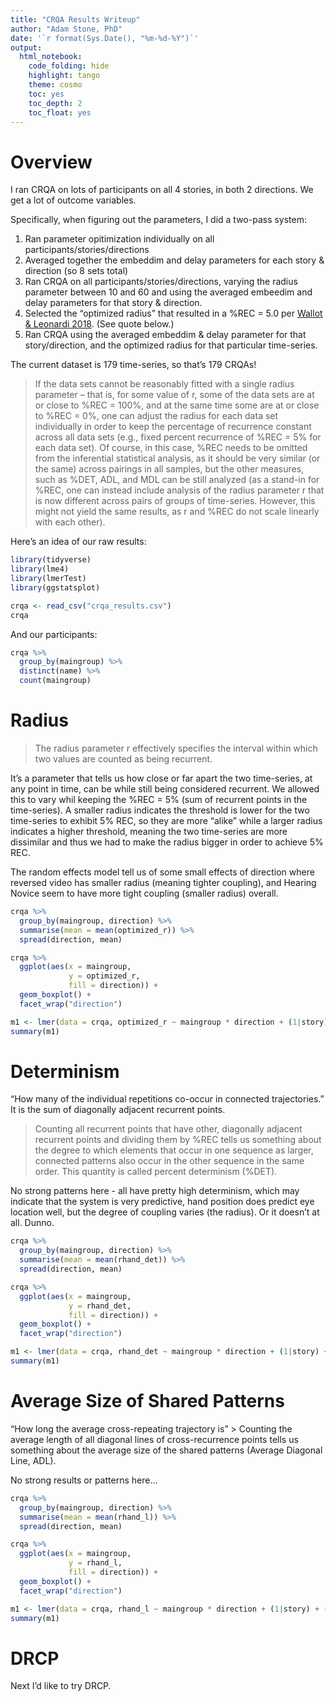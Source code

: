 ```yaml
---
title: "CRQA Results Writeup"
author: "Adam Stone, PhD"
date: '`r format(Sys.Date(), "%m-%d-%Y")`'
output:
  html_notebook:
    code_folding: hide
    highlight: tango
    theme: cosmo
    toc: yes
    toc_depth: 2
    toc_float: yes
---
```


# Overview 

I ran CRQA on lots of participants on all 4 stories, in both 2 directions. We get a lot of outcome variables. 

Specifically, when figuring out the parameters, I did a two-pass system: 

1. Ran parameter opitimization individually on all participants/stories/directions
2. Averaged together the embeddim and delay parameters for each story & direction (so 8 sets total)
3. Ran CRQA on all participants/stories/directions, varying the radius parameter between 10 and 60 and using the averaged embeedim and delay parameters for that story & direction.
4. Selected the "optimized radius" that resulted in a %REC = 5.0 per [Wallot & Leonardi 2018](https://www.frontiersin.org/articles/10.3389/fpsyg.2018.02232/full). (See quote below.)
5. Ran CRQA using the averaged embeddim & delay parameter for that story/direction, and the optimized radius for that particular time-series. 

The current dataset is 179 time-series, so that's 179 CRQAs!

> If the data sets cannot be reasonably fitted with a single radius parameter – that is, for some value of r, some of the data sets are at or close to %REC = 100%, and at the same time some are at or close to %REC = 0%, one can adjust the radius for each data set individually in order to keep the percentage of recurrence constant across all data sets (e.g., fixed percent recurrence of %REC = 5% for each data set). Of course, in this case, %REC needs to be omitted from the inferential statistical analysis, as it should be very similar (or the same) across pairings in all samples, but the other measures, such as %DET, ADL, and MDL can be still analyzed (as a stand-in for %REC, one can instead include analysis of the radius parameter r that is now different across pairs of groups of time-series. However, this might not yield the same results, as r and %REC do not scale linearly with each other).

Here's an idea of our raw results: 

```r
library(tidyverse)
library(lme4)
library(lmerTest)
library(ggstatsplot)

crqa <- read_csv("crqa_results.csv")
crqa
```

And our participants: 

```r
crqa %>%
  group_by(maingroup) %>%
  distinct(name) %>%
  count(maingroup)
```

# Radius

>  The radius parameter r effectively specifies the interval within which two values are counted as being recurrent. 

It's a parameter that tells us how close or far apart the two time-series, at any point in time, can be while still being considered recurrent. We allowed this to vary whil keeping the %REC = 5% (sum of recurrent points in the time-series). A smaller radius indicates the threshold is lower for the two time-series to exhibit 5% REC, so they are more "alike" while a larger radius indicates a higher threshold, meaning the two time-series are more dissimilar and thus we had to make the radius bigger in order to achieve 5% REC. 

The random effects model tell us of some small effects of direction where reversed video has smaller radius (meaning tighter coupling), and Hearing Novice seem to have more tight coupling (smaller radius) overall. 
```r
crqa %>%
  group_by(maingroup, direction) %>%
  summarise(mean = mean(optimized_r)) %>%
  spread(direction, mean)

crqa %>%
  ggplot(aes(x = maingroup,
             y = optimized_r,
             fill = direction)) +
  geom_boxplot() +
  facet_wrap("direction")

m1 <- lmer(data = crqa, optimized_r ~ maingroup * direction + (1|story) + (1|name))
summary(m1)
```

# Determinism 

"How many of the individual repetitions co-occur in connected trajectories." It is the sum of diagonally adjacent recurrent points. 

> Counting all recurrent points that have other, diagonally adjacent recurrent points and dividing them by %REC tells us something about the degree to which elements that occur in one sequence as larger, connected patterns also occur in the other sequence in the same order. This quantity is called percent determinism (%DET).

No strong patterns here - all have pretty high determinism, which may indicate that the system is very predictive, hand position does predict eye location well, but the degree of coupling varies (the radius). Or it doesn't at all. Dunno. 

```r
crqa %>%
  group_by(maingroup, direction) %>%
  summarise(mean = mean(rhand_det)) %>%
  spread(direction, mean)

crqa %>%
  ggplot(aes(x = maingroup,
             y = rhand_det,
             fill = direction)) +
  geom_boxplot() +
  facet_wrap("direction")

m1 <- lmer(data = crqa, rhand_det ~ maingroup * direction + (1|story) + (1|name))
summary(m1)
```


# Average Size of Shared Patterns

"How long the average cross-repeating trajectory is" 
> Counting the average length of all diagonal lines of cross-recurrence points tells us something about the average size of the shared patterns (Average Diagonal Line, ADL).

No strong results or patterns here...

```r
crqa %>%
  group_by(maingroup, direction) %>%
  summarise(mean = mean(rhand_l)) %>%
  spread(direction, mean)

crqa %>%
  ggplot(aes(x = maingroup,
             y = rhand_l,
             fill = direction)) +
  geom_boxplot() +
  facet_wrap("direction")

m1 <- lmer(data = crqa, rhand_l ~ maingroup * direction + (1|story) + (1|name))
summary(m1)
```

# DRCP

Next I'd like to try DRCP. 